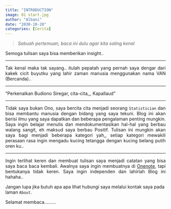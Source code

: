 ```yaml
---
title: "INTRODUCTION"
image: 01 start.jpg
author: "Albani"
date: "2030-10-20"
categories: [Cerita]
---
```

> *Sebuah pertemuan, baca ini dulu agar kita saling kenal*

<p align="justify">
Semoga tulisan saya bisa memberikan insight..
</P>

-------

<p align="justify">Tak kenal maka tak sayang.. itulah pepatah yang pernah saya dengar dari kakek cicit buyutku yang lahir zaman manusia menggunakan nama VAN (Bercanda)..</p>

-------

<p align="justify">"Perkenalkan Budiono Siregar, cita-cita,,, Kapallaud"</p>

-------

<p align="justify">Tidak saya bukan Ono, saya bercita cita menjadi seorang `Statistician` dan bisa membantu manusia dengan bidang yang saya tekuni. Blog ini akan berisi ilmu yang saya dapatkan dan beberapa pengalaman penting mungkin. Saya ingin belajar menulis dan mendokumentasikan hal-hal yang berbau walang sangit, eh maksud saya berbau Positif. Tulisan ini mungkin akan saya bagi menjadi beberapa kategori yah,, setiap kategori mewakili perasaan rasa ingin mengadu kucing tetangga dengan kucing belang putih oren ku..</p>

-------

<p align="justify">Ingin terlihat keren dan membuat tulisan saya menjadi catatan yang bisa saya baca baca kembali. Awalnya saya ingin membuatnya di [Onenote](https://www.onenote.com/), tapi bentukanya tidak keren. Saya ingin independen dan lahirlah Blog ini hahaha..</p>

<p align="justify">Jangan lupa jika butuh apa apa lihat hubungi saya melalui kontak saya pada laman `About`.

Selamat membaca.........
</p>